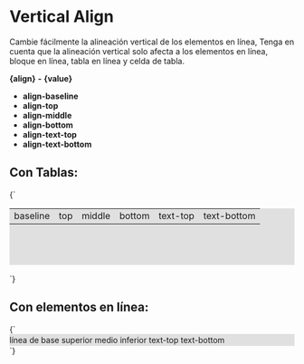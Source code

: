 
<Meta title="Utilidades/Aligns" />

# Vertical Align

Cambie fácilmente la alineación vertical de los elementos en línea, 
Tenga en cuenta que la alineación vertical solo afecta a los elementos en línea, 
bloque en línea, tabla en línea y celda de tabla.

**{align}** **-** **{value}**

- **align-baseline** 
- **align-top**
- **align-middle** 
- **align-bottom**
- **align-text-top**
- **align-text-bottom**

## Con Tablas:

<Preview>
    <Story name="Tablas" height="180px">
        {`<div class="bd p-10 d-block mb-10" style="background: #e0e0e0;">
            <table style="height: 100px;">
                <tbody>
                    <tr>
                    <td class="bd align-baseline">baseline</td>
                    <td class="bd align-top">top</td>
                    <td class="bd align-middle">middle</td>
                    <td class="bd align-bottom">bottom</td>
                    <td class="bd align-text-top">text-top</td>
                    <td class="bd align-text-bottom">text-bottom</td>
                    </tr>
                </tbody>
            </table>
        </div>`}
    </Story>
</Preview>

## Con elementos en línea:

<Preview>
    <Story name="En linea" height="100px">
        {`<div class="bd p-20 d-block" style="background: #e0e0e0;line-height: 1.5">
            <span class="align-baseline"><font style="vertical-align: inherit;">línea de base </font></span>
            <span class="align-top"><font style="vertical-align: inherit;">superior </font></span>
            <span class="align-middle"><font style="vertical-align: inherit;">medio </font></span>
            <span class="align-bottom"><font style="vertical-align: inherit;">inferior </font></span>
            <span class="align-text-top"><font style="vertical-align: inherit;">text-top </font></span>
            <span class="align-text-bottom"><font style="vertical-align: inherit;">text-bottom</font></span>
        </div>`}
    </Story>
</Preview>
